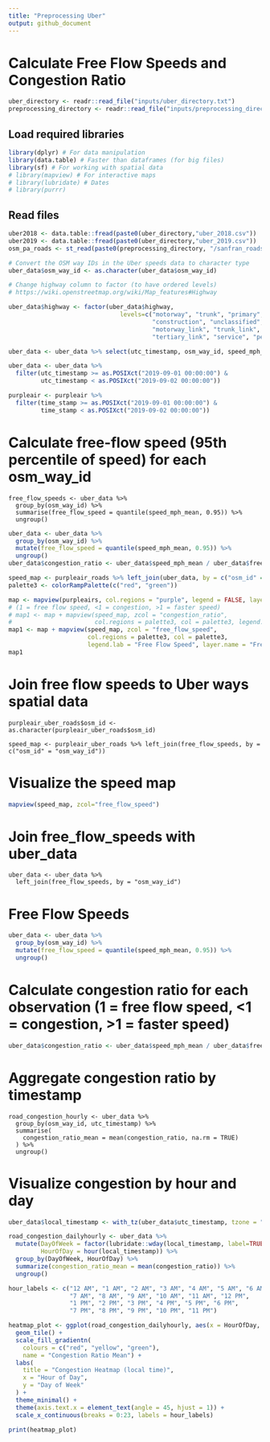 ```yaml
---
title: "Preprocessing Uber"
output: github_document
---
```


# Calculate Free Flow Speeds and Congestion Ratio

```r
uber_directory <- readr::read_file("inputs/uber_directory.txt")
preprocessing_directory <- readr::read_file("inputs/preprocessing_directory.txt")
```

## Load required libraries
```r
library(dplyr) # For data manipulation
library(data.table) # Faster than dataframes (for big files)
library(sf) # For working with spatial data
# library(mapview) # For interactive maps
# library(lubridate) # Dates
# library(purrr) 
```

## Read files
```r
uber2018 <- data.table::fread(paste0(uber_directory,"uber_2018.csv"))
uber2019 <- data.table::fread(paste0(uber_directory,"uber_2019.csv"))
osm_pa_roads <- st_read(paste0(preprocessing_directory, "/sanfran_roads_pa.gpkg"))
```




```r
# Convert the OSM way IDs in the Uber speeds data to character type
uber_data$osm_way_id <- as.character(uber_data$osm_way_id)
```

```r
# Change highway column to factor (to have ordered levels)
# https://wiki.openstreetmap.org/wiki/Map_features#Highway

uber_data$highway <- factor(uber_data$highway,
                               levels=c("motorway", "trunk", "primary", "secondary", "tertiary",
                                        "construction", "unclassified", "residential",
                                        "motorway_link", "trunk_link", "primary_link", "secondary_link",
                                        "tertiary_link", "service", "pedestrian", "cycleway"))

uber_data <- uber_data %>% select(utc_timestamp, osm_way_id, speed_mph_mean, highway)
```

```r
uber_data <- uber_data %>%
  filter(utc_timestamp >= as.POSIXct("2019-09-01 00:00:00") &
         utc_timestamp < as.POSIXct("2019-09-02 00:00:00"))

purpleair <- purpleair %>%
  filter(time_stamp >= as.POSIXct("2019-09-01 00:00:00") &
         time_stamp < as.POSIXct("2019-09-02 00:00:00"))

```


# Calculate free-flow speed (95th percentile of speed) for each osm_way_id
```Calculate
free_flow_speeds <- uber_data %>%
  group_by(osm_way_id) %>%
  summarise(free_flow_speed = quantile(speed_mph_mean, 0.95)) %>%
  ungroup()
```


```r
uber_data <- uber_data %>%
  group_by(osm_way_id) %>%
  mutate(free_flow_speed = quantile(speed_mph_mean, 0.95)) %>%
  ungroup()
uber_data$congestion_ratio <- uber_data$speed_mph_mean / uber_data$free_flow_speed

speed_map <- purpleair_roads %>% left_join(uber_data, by = c("osm_id" = "osm_way_id"))
palette3 <- colorRampPalette(c("red", "green"))

map <- mapview(purpleairs, col.regions = "purple", legend = FALSE, layer.name = "PurpleAir Sensors")
# (1 = free flow speed, <1 = congestion, >1 = faster speed)
# map1 <- map + mapview(speed_map, zcol = "congestion_ratio",
#                       col.regions = palette3, col = palette3, legend.lab = "Congestion Ratio")
map1 <- map + mapview(speed_map, zcol = "free_flow_speed",
                      col.regions = palette3, col = palette3,
                      legend.lab = "Free Flow Speed", layer.name = "Free Flow Speed")
map1
```


# Join free flow speeds to Uber ways spatial data
```Join
purpleair_uber_roads$osm_id <- as.character(purpleair_uber_roads$osm_id)

speed_map <- purpleair_uber_roads %>% left_join(free_flow_speeds, by = c("osm_id" = "osm_way_id"))
```
# Visualize the speed map
```r
mapview(speed_map, zcol="free_flow_speed")
```
# Join free_flow_speeds with uber_data
```join
uber_data <- uber_data %>%
  left_join(free_flow_speeds, by = "osm_way_id")
```
# Free Flow Speeds
```r
uber_data <- uber_data %>%
  group_by(osm_way_id) %>%
  mutate(free_flow_speed = quantile(speed_mph_mean, 0.95)) %>%
  ungroup()
```
# Calculate congestion ratio for each observation (1 = free flow speed, <1 = congestion, >1 = faster speed)
```r
uber_data$congestion_ratio <- uber_data$speed_mph_mean / uber_data$free_flow_speed
```
# Aggregate congestion ratio by timestamp
```Aggregate
road_congestion_hourly <- uber_data %>%
  group_by(osm_way_id, utc_timestamp) %>%
  summarise(
    congestion_ratio_mean = mean(congestion_ratio, na.rm = TRUE)
  ) %>%
  ungroup()
```
# Visualize congestion by hour and day

```r
uber_data$local_timestamp <- with_tz(uber_data$utc_timestamp, tzone = "America/Los_Angeles")

road_congestion_dailyhourly <- uber_data %>%
  mutate(DayOfWeek = factor(lubridate::wday(local_timestamp, label=TRUE, abbr = TRUE)),
         HourOfDay = hour(local_timestamp)) %>% 
  group_by(DayOfWeek, HourOfDay) %>%
  summarize(congestion_ratio_mean = mean(congestion_ratio)) %>%
  ungroup()

hour_labels <- c("12 AM", "1 AM", "2 AM", "3 AM", "4 AM", "5 AM", "6 AM", 
                 "7 AM", "8 AM", "9 AM", "10 AM", "11 AM", "12 PM", 
                 "1 PM", "2 PM", "3 PM", "4 PM", "5 PM", "6 PM", 
                 "7 PM", "8 PM", "9 PM", "10 PM", "11 PM")

heatmap_plot <- ggplot(road_congestion_dailyhourly, aes(x = HourOfDay, y = DayOfWeek, fill = congestion_ratio_mean)) +
  geom_tile() +
  scale_fill_gradientn(
    colours = c("red", "yellow", "green"),
    name = "Congestion Ratio Mean") +
  labs(
    title = "Congestion Heatmap (local time)",
    x = "Hour of Day",
    y = "Day of Week"
  ) +
  theme_minimal() +
  theme(axis.text.x = element_text(angle = 45, hjust = 1)) +
  scale_x_continuous(breaks = 0:23, labels = hour_labels) 

print(heatmap_plot)

```
